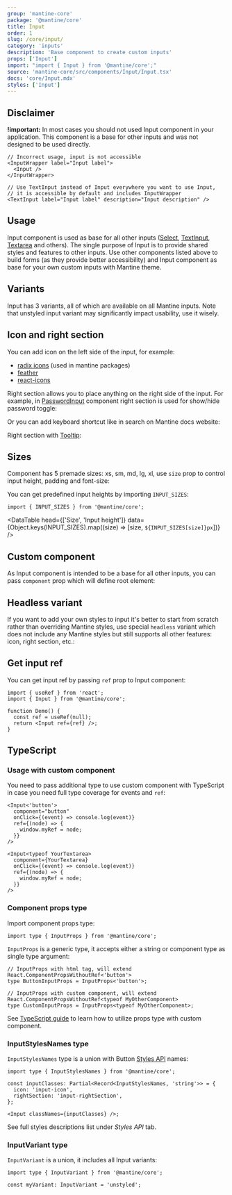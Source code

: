 ```yaml
---
group: 'mantine-core'
package: '@mantine/core'
title: Input
order: 1
slug: /core/input/
category: 'inputs'
description: 'Base component to create custom inputs'
props: ['Input']
import: "import { Input } from '@mantine/core';"
source: 'mantine-core/src/components/Input/Input.tsx'
docs: 'core/Input.mdx'
styles: ['Input']
---
```



## Disclaimer

**!important:** In most cases you should not used Input component in your application.
This component is a base for other inputs and was not designed to be used directly.

```tsx
// Incorrect usage, input is not accessible
<InputWrapper label="Input label">
  <Input />
</InputWrapper>

// Use TextInput instead of Input everywhere you want to use Input,
// it is accessible by default and includes InputWrapper
<TextInput label="Input label" description="Input description" />
```

## Usage

Input component is used as base for all other inputs ([Select](/core/select/), [TextInput](/core/text-input/), [Textarea](/core/textarea/) and others).
The single purpose of Input is to provide shared styles and features to other inputs.
Use other components listed above to build forms (as they provide better accessibility)
and Input component as base for your own custom inputs with Mantine theme.

<Demo data={InputDemos.configurator} />

## Variants

Input has 3 variants, all of which are available on all Mantine inputs.
Note that unstyled input variant may significantly impact usability, use it wisely.

<Demo data={InputDemos.variants} />

## Icon and right section

You can add icon on the left side of the input, for example:

- [radix icons](https://icons.modulz.app/) (used in mantine packages)
- [feather](https://feathericons.com/)
- [react-icons](https://react-icons.github.io/react-icons)

<Demo data={InputDemos.icon} />

Right section allows you to place anything on the right side of the input. For example, in [PasswordInput](/core/password-input/)
component right section is used for show/hide password toggle:

<Demo data={ActionIconDemos.usage} />

Or you can add keyboard shortcut like in search on Mantine docs website:

<Demo data={KbdDemos.input} />

Right section with [Tooltip](/core/tooltip/):

<Demo data={InputDemos.tooltip} />

## Sizes

Component has 5 premade sizes: xs, sm, md, lg, xl, use `size` prop to control input height, padding and font-size:

<Demo data={InputDemos.sizes} />

You can get predefined input heights by importing `INPUT_SIZES`:

```tsx
import { INPUT_SIZES } from '@mantine/core';
```

<DataTable
  head={['Size', 'Input height']}
  data={Object.keys(INPUT_SIZES).map((size) => [size, `${INPUT_SIZES[size]}px`])}
/>

## Custom component

As Input component is intended to be a base for all other inputs,
you can pass `component` prop which will define root element:

<Demo data={InputDemos.component} />

## Headless variant

If you want to add your own styles to input it's better to start from scratch rather than overriding Mantine styles,
use special `headless` variant which does not include any Mantine styles but still supports all other features: icon, right section, etc.:

<Demo data={InputDemos.headless} />

## Get input ref

You can get input ref by passing `ref` prop to Input component:

```tsx
import { useRef } from 'react';
import { Input } from '@mantine/core';

function Demo() {
  const ref = useRef(null);
  return <Input ref={ref} />;
}
```

## TypeScript

### Usage with custom component

You need to pass additional type to use custom component with TypeScript
in case you need full type coverage for events and `ref`:

```tsx
<Input<'button'>
  component="button"
  onClick={(event) => console.log(event)}
  ref={(node) => {
    window.myRef = node;
  }}
/>

<Input<typeof YourTextarea>
  component={YourTextarea}
  onClick={(event) => console.log(event)}
  ref={(node) => {
    window.myRef = node;
  }}
/>
```

### Component props type

Import component props type:

```tsx
import type { InputProps } from '@mantine/core';
```

`InputProps` is a generic type, it accepts either a string or component type as single type argument:

```tsx
// InputProps with html tag, will extend React.ComponentPropsWithoutRef<'button'>
type ButtonInputProps = InputProps<'button'>;

// InputProps with custom component, will extend React.ComponentPropsWithoutRef<typeof MyOtherComponent>
type CustomInputProps = InputProps<typeof MyOtherComponent>;
```

See [TypeScript guide](/pages/basics/#typescript) to learn how to utilize props type with custom component.

### InputStylesNames type

`InputStylesNames` type is a union with Button [Styles API](/theming/styles-api/) names:

```tsx
import type { InputStylesNames } from '@mantine/core';

const inputClasses: Partial<Record<InputStylesNames, 'string'>> = {
  icon: 'input-icon',
  rightSection: 'input-rightSection',
};

<Input classNames={inputClasses} />;
```

See full styles descriptions list under _Styles API_ tab.

### InputVariant type

`InputVariant` is a union, it includes all Input variants:

```tsx
import type { InputVariant } from '@mantine/core';

const myVariant: InputVariant = 'unstyled';
```
